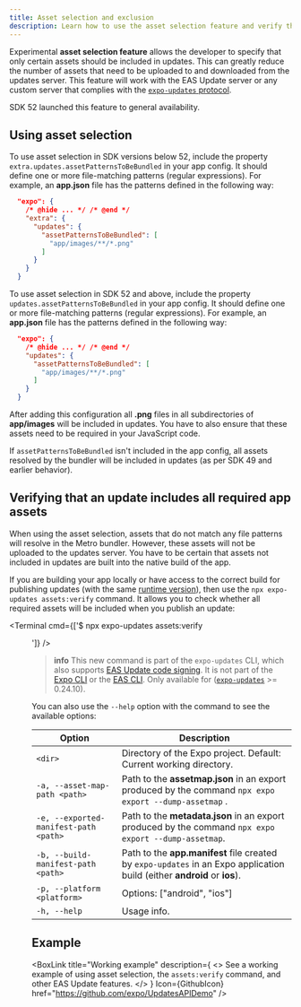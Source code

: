 ```yaml
---
title: Asset selection and exclusion
description: Learn how to use the asset selection feature and verify that an update includes all required app assets.
---
```




Experimental **asset selection feature** allows the developer to specify that only certain assets should be included in updates. This can greatly reduce the number of assets that need to be uploaded to and downloaded from the updates server. This feature will work with the EAS Update server or any custom server that complies with the [`expo-updates` protocol](/technical-specs/expo-updates-1).

SDK 52 launched this feature to general availability.

## Using asset selection

To use asset selection in SDK versions below 52, include the property `extra.updates.assetPatternsToBeBundled` in your app config. It should define one or more file-matching patterns (regular expressions). For example, an **app.json** file has the patterns defined in the following way:

```json app.json
  "expo": {
    /* @hide ... */ /* @end */
    "extra": {
      "updates": {
        "assetPatternsToBeBundled": [
          "app/images/**/*.png"
        ]
      }
    }
  }
```

To use asset selection in SDK 52 and above, include the property `updates.assetPatternsToBeBundled` in your app config. It should define one or more file-matching patterns (regular expressions). For example, an **app.json** file has the patterns defined in the following way:

```json app.json
  "expo": {
    /* @hide ... */ /* @end */
    "updates": {
      "assetPatternsToBeBundled": [
        "app/images/**/*.png"
      ]
    }
  }
```

After adding this configuration all **.png** files in all subdirectories of **app/images** will be included in updates. You have to also ensure that these assets need to be required in your JavaScript code.

If `assetPatternsToBeBundled` isn't included in the app config, all assets resolved by the bundler will be included in updates (as per SDK 49 and earlier behavior).

## Verifying that an update includes all required app assets

When using the asset selection, assets that do not match any file patterns will resolve in the Metro bundler. However, these assets will not be uploaded to the updates server. You have to be certain that assets not included in updates are built into the native build of the app.

If you are building your app locally or have access to the correct build for publishing updates (with the same [runtime version](/eas-update/runtime-versions/)), then use the `npx expo-updates assets:verify` command. It allows you to check whether all required assets will be included when you publish an update:

<Terminal cmd={['$ npx expo-updates assets:verify <dir>']} />

> **info** This new command is part of the `expo-updates` CLI, which also supports [EAS Update code signing](/eas-update/code-signing/). It is not part of the [Expo CLI](/more/expo-cli/) or the [EAS CLI](https://github.com/expo/eas-cli). Only available for ([`expo-updates`](/versions/latest/sdk/updates/) >= 0.24.10).

You can also use the `--help` option with the command to see the available options:

| Option                                | Description                                                                                                               |
| ------------------------------------- | ------------------------------------------------------------------------------------------------------------------------- |
| `<dir>`                               | Directory of the Expo project. Default: Current working directory.                                                        |
| `-a, --asset-map-path <path>`         | Path to the **assetmap.json** in an export produced by the command `npx expo export --dump-assetmap` .                    |
| `-e, --exported-manifest-path <path>` | Path to the **metadata.json** in an export produced by the command `npx expo export --dump-assetmap`.                     |
| `-b, --build-manifest-path <path>`    | Path to the **app.manifest** file created by `expo-updates` in an Expo application build (either **android** or **ios**). |
| `-p, --platform <platform>`           | Options: ["android", "ios"]                                                                                               |
| `-h, --help`                          | Usage info.                                                                                                               |

## Example

<BoxLink
  title="Working example"
  description={
    <>
      See a working example of using asset selection, the <CODE>assets:verify</CODE> command, and
      other EAS Update features.
    </>
  }
  Icon={GithubIcon}
  href="https://github.com/expo/UpdatesAPIDemo"
/>
